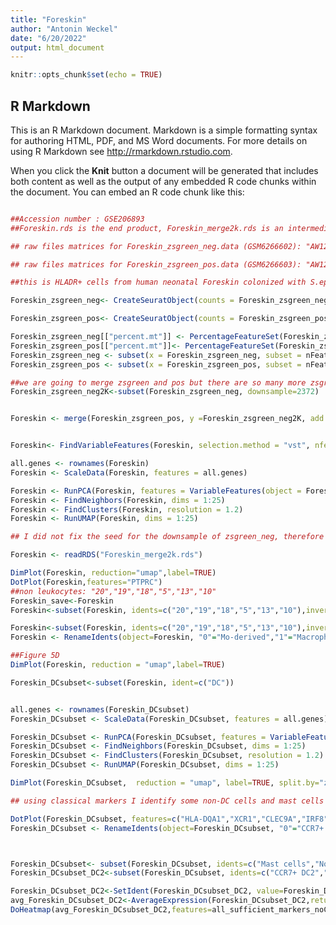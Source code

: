 ```yaml
---
title: "Foreskin"
author: "Antonin Weckel"
date: "6/20/2022"
output: html_document
---
```


```r
knitr::opts_chunk$set(echo = TRUE)
```

## R Markdown

This is an R Markdown document. Markdown is a simple formatting syntax for authoring HTML, PDF, and MS Word documents. For more details on using R Markdown see <http://rmarkdown.rstudio.com>.

When you click the **Knit** button a document will be generated that includes both content as well as the output of any embedded R code chunks within the document. You can embed an R code chunk like this:
```r

```

```r

##Accession number : GSE206893      
##Foreskin.rds is the end product, Foreskin_merge2k.rds is an intermediary 

## raw files matrices for Foreskin_zsgreen_neg.data (GSM6266602): "AW128_Zsgreen_neg_barcodes.tsv.gz" "AW128_Zsgreen_neg_features.tsv.gz" "AW128_Zsgreen_neg_matrix.mtx.gz"

## raw files matrices for Foreskin_zsgreen_pos.data (GSM6266603): "AW128_Zsgreen_pos_barcodes.tsv.gz" "AW128_Zsgreen_pos_features.tsv.gz" "AW128_Zsgreen_pos_matrix.mtx.gz"

##this is HLADR+ cells from human neonatal Foreskin colonized with S.epidermidis-zsgreen. Zsgreen_pos lane has sorted cells containing bacteria, Zsgreen_neg lane all other cells

Foreskin_zsgreen_neg<- CreateSeuratObject(counts = Foreskin_zsgreen_neg.data, project = "zsgreen_neg", min.cells = 3, min.features = 200)

Foreskin_zsgreen_pos<- CreateSeuratObject(counts = Foreskin_zsgreen_pos.data, project = "zsgreen_neg", min.cells = 3, min.features = 200)

Foreskin_zsgreen_neg[["percent.mt"]] <- PercentageFeatureSet(Foreskin_zsgreen_neg, pattern = "^MT-")
Foreskin_zsgreen_pos[["percent.mt"]]<- PercentageFeatureSet(Foreskin_zsgreen_pos, pattern = "^MT-")
Foreskin_zsgreen_neg <- subset(x = Foreskin_zsgreen_neg, subset = nFeature_RNA > 200 & nFeature_RNA < 5000 & percent.mt < 25)
Foreskin_zsgreen_pos <- subset(x = Foreskin_zsgreen_pos, subset = nFeature_RNA > 200 & nFeature_RNA < 5000 & percent.mt < 25)

##we are going to merge zsgreen and pos but there are so many more zsgreen neg that I first downsample zsgreen neg to the same number as zsgreen pos cells (2372)
Foreskin_zsgreen_neg2K<-subset(Foreskin_zsgreen_neg, downsample=2372)


Foreskin <- merge(Foreskin_zsgreen_pos, y =Foreskin_zsgreen_neg2K, add.cell.ids = c("positive", "negative"), project = "AW128",merge.data = TRUE)



```
```r
Foreskin<- FindVariableFeatures(Foreskin, selection.method = "vst", nfeatures = 2000)

all.genes <- rownames(Foreskin)
Foreskin <- ScaleData(Foreskin, features = all.genes)

Foreskin <- RunPCA(Foreskin, features = VariableFeatures(object = Foreskin))
Foreskin <- FindNeighbors(Foreskin, dims = 1:25)
Foreskin <- FindClusters(Foreskin, resolution = 1.2)
Foreskin <- RunUMAP(Foreskin, dims = 1:25)

## I did not fix the seed for the downsample of zsgreen_neg, therefore to reproduce the figures, you need to import my combined data

Foreskin <- readRDS("Foreskin_merge2k.rds")

DimPlot(Foreskin, reduction="umap",label=TRUE)
DotPlot(Foreskin,features="PTPRC")
##non leukocytes: "20","19","18","5","13","10"
Foreskin_save<-Foreskin
Foreskin<-subset(Foreskin, idents=c("20","19","18","5","13","10"),invert=TRUE)


```
```r
Foreskin<-subset(Foreskin, idents=c("20","19","18","5","13","10"),invert=TRUE)
Foreskin <- RenameIdents(object=Foreskin, "0"="Mo-derived","1"="Macrophage","2"="DC","3"="DC","4"="Macrophage","5"="Mo-derived","6"="Macrophage","7"="Mo-derived","8"="Macrophage", "9"="Mo-derived","11"="Mo-derived","12"="DC","14"="Macrophage","15"="Mo-derived", "16"="Macrophage", "17"="DC","21"="Mo-derived")

##Figure 5D
DimPlot(Foreskin, reduction = "umap",label=TRUE)


```

```r

Foreskin_DCsubset<-subset(Foreskin, ident=c("DC"))


all.genes <- rownames(Foreskin_DCsubset)
Foreskin_DCsubset <- ScaleData(Foreskin_DCsubset, features = all.genes)

Foreskin_DCsubset <- RunPCA(Foreskin_DCsubset, features = VariableFeatures(object = Foreskin_DCsubset))
Foreskin_DCsubset <- FindNeighbors(Foreskin_DCsubset, dims = 1:25)
Foreskin_DCsubset <- FindClusters(Foreskin_DCsubset, resolution = 1.2)
Foreskin_DCsubset <- RunUMAP(Foreskin_DCsubset, dims = 1:25)

DimPlot(Foreskin_DCsubset,  reduction = "umap", label=TRUE, split.by="zsgreen")

## using classical markers I identify some non-DC cells and mast cells in the DC, so I remove those cells

DotPlot(Foreskin_DCsubset, features=c("HLA-DQA1","XCR1","CLEC9A","IRF8","CLEC10A","CD1E","CD1C","FCER1A","CCR7","BIRC3","MARCKSL1","CD1A", "CD207","CST7"))+DotPlotTheme
Foreskin_DCsubset <- RenameIdents(object=Foreskin_DCsubset, "0"="CCR7+ DC2","1"="DC2","2"="DC2","3"="DC2","4"="DC2","5"="Non-DC","6"="DC2","7"="DC1","8"="LC", "9"="Mast cells")



Foreskin_DCsubset<- subset(Foreskin_DCsubset, idents=c("Mast cells","Non-DC"), invert=TRUE)
Foreskin_DCsubset_DC2<-subset(Foreskin_DCsubset, idents=c("CCR7+ DC2","DC2"))

Foreskin_DCsubset_DC2<-SetIdent(Foreskin_DCsubset_DC2, value=Foreskin_DCsubset_DC2@meta.data$orig.ident)
avg_Foreskin_DCsubset_DC2<-AverageExpression(Foreskin_DCsubset_DC2,return.seurat = T)
DoHeatmap(avg_Foreskin_DCsubset_DC2,features=all_sufficient_markers_noCD83noCD86, draw.lines = FALSE, slot="data")+ scale_fill_gradientn(colors = c("blue", "white", "red"))+ggtitle("scale.data")


```

```r


```

